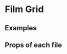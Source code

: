 
<Meta title="Pattern Library|Slices/Film Grid" component={FilmGrid} />

# Film Grid
 
 
## Examples

<Preview>
    <Story name="Film grid">
            <div style={{
                padding: "5px",
                maxWidth: "1000px"
            }}>
                <FilmGrid films={demoFilms} allFilmsUrl="#"/>
            </div>
    </Story>
</Preview>


## Props of each file

<Props of={FilmGrid} />
